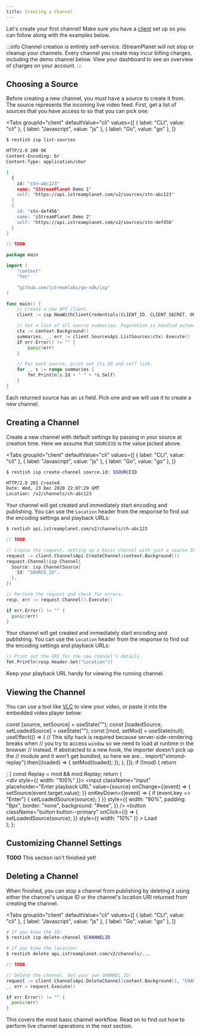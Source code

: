 ```yaml
---
title: Creating a Channel
---
```





Let's create your first channel! Make sure you have a [client](/docs/guide/client) set up so you can follow along with the examples below.

:::info
Channel creation is entirely self-service. iStreamPlanet will not stop or cleanup your channels. Every channel you create may incur billing charges, including the demo channel below. View your dashboard to see an overview of charges on your account.
:::

## Choosing a Source

Before creating a new channel, you _must_ have a source to create it from. The source represents the incoming live video feed. First, get a list of sources that you have access to so that you can pick one:

<Tabs
  groupId="client"
  defaultValue="cli"
  values={[
    { label: "CLI", value: "cli" },
    { label: "Javascript", value: "js" },
    { label: "Go", value: "go" },
  ]}
>
  <TabItem value="cli">

```bash
$ restish isp list-sources

HTTP/2.0 200 OK
Content-Encoding: br
Content-Type: application/cbor

[
  {
    id: "stn-abc123"
    name: "iStreamPlanet Demo 1"
    self: "https://api.istreamplanet.com/v2/sources/stn-abc123"
  }
  {
    id: "stn-def456"
    name: "iStreamPlanet Demo 2"
    self: "https://api.istreamplanet.com/v2/sources/stn-def456"
  }
]
```

  </TabItem>
  <TabItem value="js">

```js
// TODO
```

  </TabItem>
  <TabItem value="go">

```go
package main

import (
	"context"
	"fmt"

	"github.com/istreamlabs/go-sdk/isp"
)

func main() {
	// Create a new API client.
	client := isp.NewWithClientCredentials(CLIENT_ID, CLIENT_SECRET, ORGANIZATION)

	// Get a list of all source summaries. Pagination is handled automatically.
	ctx := context.Background()
	summaries, _, err := client.SourcesApi.ListSources(ctx).Execute()
	if err.Error() != "" {
		panic(err)
	}

	// For each source, print out its ID and self link.
	for _, s := range summaries {
		fmt.Println(s.Id + " " + *s.Self)
	}
}
```

  </TabItem>
</Tabs>

Each returned source has an `id` field. Pick one and we will use it to create a new channel.

## Creating a Channel

Create a new channel with default settings by passing in your source at creation time. Here we assume that `SOURCEID` is the value picked above.

<Tabs
  groupId="client"
  defaultValue="cli"
  values={[
    { label: "CLI", value: "cli" },
    { label: "Javascript", value: "js" },
    { label: "Go", value: "go" },
  ]}
>
  <TabItem value="cli">

```bash
$ restish isp create-channel source.id: $SOURCEID

HTTP/2.0 201 Created
Date: Wed, 23 Dec 2020 22:07:29 GMT
Location: /v2/channels/ch-abc123
```

Your channel will get created and immediately start encoding and publishing. You can use the `Location` header from the response to find out the encoding settings and playback URLs:

```bash
$ restish api.istreamplanet.com/v2/channels/ch-abc123
```

  </TabItem>
  <TabItem value="js">

```js
// TODO
```

  </TabItem>
  <TabItem value="go">

```go
// Create the request, setting up a basic channel with just a source ID.
request := client.ChannelsApi.CreateChannel(context.Background())
request.Channel(isp.Channel{
  Source: isp.ChannelSource{
    Id: "SOURCE_ID",
  },
})

// Perform the request and check for errors.
resp, err := request.Channel().Execute()

if err.Error() != "" {
  panic(err)
}
```

Your channel will get created and immediately start encoding and publishing. You can use the `Location` header from the response to find out the encoding settings and playback URLs:

```go
// Print out the URI for the new channel's details.
fmt.Println(resp.Header.Get("Location"))
```

  </TabItem>
</Tabs>

Keep your playback URL handy for viewing the running channel.

## Viewing the Channel

You can use a tool like [VLC](https://www.videolan.org/vlc/index.html) to view your video, or paste it into the embedded video player below:

  const [source, setSource] = useState("");
  const [loadedSource, setLoadedSource] = useState("");
  const [mod, setMod] = useState(null);
  useEffect(() => {
    // This silly hack is required because server-side-rendering breaks when
    // you try to access `window` so we need to load at runtime in the browser
    // instead. If abstracted to a new hook, the importer doesn't pick up the
    // module and it won't get bundled, so here we are...
    import("vimond-replay").then((loaded) => {
      setMod(loaded);
    });
  }, []);
  if (!mod) {
    return <div />;
  }
  const Replay = mod && mod.Replay;
  return (
    <div>
      <div style={{ width: "100%" }}>
        <input
          className="input"
          placeholder="Enter playback URL"
          value={source}
          onChange={(event) => {
            setSource(event.target.value);
          }}
          onKeyDown={(event) => {
            if (event.key == "Enter") {
              setLoadedSource(source);
            }
          }}
          style={{
            width: "90%",
            padding: "8px",
            border: "none",
            background: "#eee",
          }}
        />
        <button
          className="button button--primary"
          onClick={() => {
            setLoadedSource(source);
          }}
          style={{ width: "10%" }}
        >
          Load
        </button>
      </div>
      <Replay source={loadedSource} />
    </div>
  );
};

<Player />

## Customizing Channel Settings

**TODO** This section isn't finished yet!

## Deleting a Channel

When finished, you can stop a channel from publishing by deleting it using either the channel's unique ID or the channel's location URI returned from creating the channel.

<Tabs
  groupId="client"
  defaultValue="cli"
  values={[
    { label: "CLI", value: "cli" },
    { label: "Javascript", value: "js" },
    { label: "Go", value: "go" },
  ]}
>
  <TabItem value="cli">

```bash
# If you know the ID:
$ restish isp delete-channel $CHANNELID

# If you know the location:
$ restish delete api.istreamplanet.com/v2/channels/...
```

  </TabItem>
  <TabItem value="js">

```js
// TODO
```

  </TabItem>
  <TabItem value="go">

```go
// Delete the channel. Set your own CHANNEL_ID!
request := client.ChannelsApi.DeleteChannel(context.Background(), "CHANNEL_ID")
_, err = request.Execute()

if err.Error() != "" {
  panic(err)
}
```

  </TabItem>
</Tabs>

This covers the most basic channel workflow. Read on to find out how to perform live channel operations in the next section.
